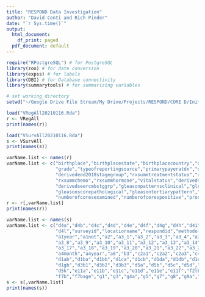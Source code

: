 ```yaml
---
title: "RESPOND Data Investigation"
author: "David Conti and Rich Pinder"
date: "`r Sys.time()`"
output:
  html_document:
    df_print: paged
  pdf_document: default
---
```


```r
require("RPostgreSQL") # for PostgreSQL
library(zoo) # for date conversion
library(expss) # for labels
library(DBI) # for Database connectivity
library(summarytools) # for summarizing variables

# set working directory
setwd("~/Google Drive File Stream/My Drive/Projects/RESPOND/CORE D/InitalDataCleaning")

```

```r
load("VRegAll20210116.Rda")
r <- VRegAll
print(names(r))
```

```r
load("VSurvAll20210116.Rda")
s <- VSurvAll
print(names(s))
```


```r
varName.list <- names(r)
varName.list <- c("birthplace","birthplacestate","birthplacecountry","dateofdiagnosis","primarysite",
                  "grade","typeofreportingsource","primarypayeratdx","derivedsummarystage2018",
                  "derivedeod2018stagegroup","rxsummtreatmentstatus","rxsummsurgprimsite","rxsummradiation",
                  "rxsummchemo","rxsummhormone","vitalstatus","derivedss2000","derivedajcc7stagegrp",
                  "derivedseercmbstggrp","gleasonpatternsclinical","gleasonpatternspathological","gleasonscoreclinical",
                  "gleasonscorepathological","gleasontertiarypattern","gradeclinical","gradepathological",
                  "numberofcoresexamined","numberofcorespositive","prostatepathologicalextension","psalabvalue")
r <- r[,varName.list]
print(names(r))

```

```r
varName.list <- names(s)
varName.list <- c("d4a","d4b","d4c","d4d","d4e","d4f","d4g","d4h","d4i","d4j","d4k",
                  "d4l","surveyid","locationname","respondid","methodology","a1month",
                  "a1year","a1not","a2","a3_1","a3_2","a3_3","a3_4","a3_5","a3_6","a3_7",
                  "a3_8","a3_9","a3_10","a3_11","a3_12","a3_13","a3_14","a3_15","a3_16",
                  "a3_17","a3_18","a3_19","a3_20","a3_21","a3_22","a3_23","a3_24","a3other",
                  "a4month","a4year","a8","b3","c2a1","c2a2","c2a3","c4a1","c4a2","c4a3","d1aa",
                  "d1ab","d1ba","d1bb","d1ca","d1cb","d1da","d1db","d1ea","d1eb","d1fa","d1fb","d1ga",
                  "d1gb","d3b1","d3b2","d3b3","d5a","d5b","d5c","d5d","d5e","d5f","d5g","d5h","d5i","d5j",
                  "d5k","e11a","e11b","e11c","e11d","e11e","e11f","f2lbs","f2kgs","f7","f7age","f7a",
                  "f7b","f7bage","g1","g3","g4a","g5","g7","g8","g9a","g9b","g9c","g10","g11","g12")
s <- s[,varName.list]
print(names(s))
```




